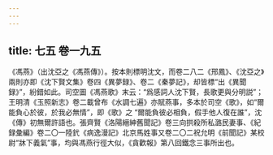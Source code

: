 ```yaml
---
---
---
```

title: 七五 卷一九五
---




《馮燕》（出沈亞之《馮燕傳》）。按本則標明沈文，而卷二八二《邢鳳》、《沈亞之》兩則亦即《沈下賢文集》卷四《異夢録》、卷二《秦夢記》，却皆標“出《異聞録》”，紛錯如此。司空圖《馮燕歌》末云：“爲感詞人沈下賢，長歌更與分明説”；王明清《玉照新志》卷二載曾布《水調七遍》亦賦燕事，多本於司空《歌》，如“爾能負心於彼，於我必無情”，即《歌》之 “爾能負彼必相負，假手他人復在誰”，沈《傳》初無爾許語也。張齊賢《洛陽縉紳舊聞記》卷三向拱殺所私潞民妻事、《紀録彙編》卷二〇一陸釴《病逸漫記》北京馬姓事又卷二〇二祝允明《前聞記》某校尉“牀下義氣”事，均與馮燕行徑大似，《貪歡報》第八回鐵念三事所出也。